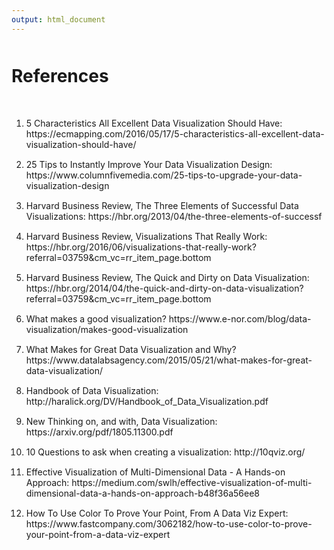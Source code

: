 ```yaml
---
output: html_document
---
```

<div style="margin-bottom:50px;"></div>

# References  
<div style="margin-bottom:50px;"></div>

  1. 5 Characteristics All Excellent Data Visualization Should Have:
     https://ecmapping.com/2016/05/17/5-characteristics-all-excellent-data-visualization-should-have/

<div style="margin-bottom:15px;"> </div>

  2. 25 Tips to Instantly Improve Your Data Visualization Design: 
     https://www.columnfivemedia.com/25-tips-to-upgrade-your-data-visualization-design

<div style="margin-bottom:15px;"> </div>
     
  3. Harvard Business Review, The Three Elements of Successful Data Visualizations: 
     https://hbr.org/2013/04/the-three-elements-of-successf

<div style="margin-bottom:15px;"> </div>
     
  4. Harvard Business Review, Visualizations That Really Work: 
     https://hbr.org/2016/06/visualizations-that-really-work?referral=03759&cm_vc=rr_item_page.bottom

<div style="margin-bottom:15px;"> </div>
     
  5. Harvard Business Review, The Quick and Dirty on Data Visualization:
     https://hbr.org/2014/04/the-quick-and-dirty-on-data-visualization?referral=03759&cm_vc=rr_item_page.bottom

<div style="margin-bottom:15px;"> </div>
     
  6. What makes a good visualization?
     https://www.e-nor.com/blog/data-visualization/makes-good-visualization

<div style="margin-bottom:15px;"> </div>
     
  7. What Makes for Great Data Visualization and Why?
     https://www.datalabsagency.com/2015/05/21/what-makes-for-great-data-visualization/

<div style="margin-bottom:15px;"> </div>
     
  8. Handbook of Data Visualization:
     http://haralick.org/DV/Handbook_of_Data_Visualization.pdf

<div style="margin-bottom:15px;"> </div>
  
  9. New Thinking on, and with, Data Visualization:
     https://arxiv.org/pdf/1805.11300.pdf

<div style="margin-bottom:15px;"> </div>
     
  10. 10 Questions to ask when creating a visualization:
      http://10qviz.org/

<div style="margin-bottom:15px;"> </div>
      
  11. Effective Visualization of Multi-Dimensional Data - A Hands-on Approach:
      https://medium.com/swlh/effective-visualization-of-multi-dimensional-data-a-hands-on-approach-b48f36a56ee8

<div style="margin-bottom:15px;"> </div>
  12. How To Use Color To Prove Your Point, From A Data Viz Expert:
      https://www.fastcompany.com/3062182/how-to-use-color-to-prove-your-point-from-a-data-viz-expert
  
  
  
  
  
  
     
     
